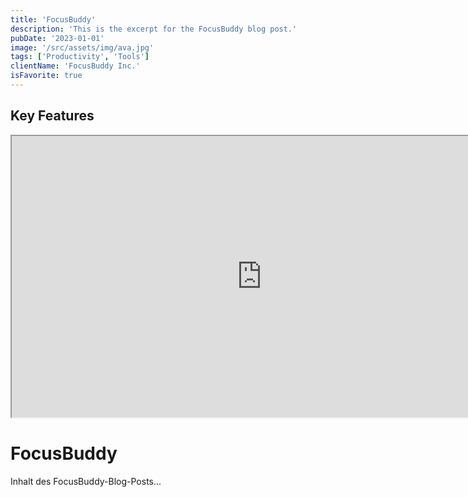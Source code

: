 ```yaml
---
title: 'FocusBuddy'
description: 'This is the excerpt for the FocusBuddy blog post.'
pubDate: '2023-01-01'
image: '/src/assets/img/ava.jpg'
tags: ['Productivity', 'Tools']
clientName: 'FocusBuddy Inc.'
isFavorite: true
---
```



<ProjectOverview projectType='Client Project' role='Product Designer' />

## Key Features

<div class='grid grid-cols-1 sm:grid-cols-2 lg:grid-cols-3 gap-6'>
	<FeatureCard
		title='Chat Feature'
		description='Enables real-time communication with accountability partners.'
		image='/images/chat-feature.jpg'
	/>
	<FeatureCard title='Focus Sounds & Music' description='Integrated to enhance concentration.' image='/images/focus-sounds.jpg' />
	<FeatureCard title='Timer' description='Pomodoro-style timer for structured work sessions.' image='/images/timer.jpg' />
</div>

<iframe
	width='800'
	height='450'
	src='https://embed.figma.com/proto/d1syqeAQO8LLhMjd007u0U/Lukas-FB-Final-Figma?page-id=141%3A2494&node-id=2128-26868&node-type=canvas&viewport=3145%2C1069%2C0.25&scaling=contain&content-scaling=fixed&starting-point-node-id=2128%3A26868&show-proto-sidebar=1&embed-host=share'
	allowfullscreen
></iframe>

<AboutTheClient cid={cid} />

# FocusBuddy

Inhalt des FocusBuddy-Blog-Posts...
